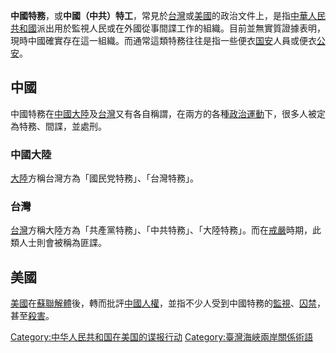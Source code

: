 '''中國特務'''，或'''中國（中共）特工'''，常見於[[台灣|台灣]]或[[美國|美國]]的政治文件上，是指[[中華人民共和國|中華人民共和國]]派出用於監視人民或在外國從事間諜工作的組織。目前並無實質證據表明，現時中國確實存在這一組織。而通常這類特務往往是指一些便衣[[中华人民共和国国家安全部|国安]]人員或便衣[[公安机关|公安]]。

== 中國 ==
中國特務在[[中國大陸|中國大陸]]及[[台灣|台灣]]又有各自稱謂，在兩方的各種[[政治運動|政治運動]]下，很多人被定為特務、間諜，並處刑。

=== 中國大陸 ===
[[大陸|大陸]]方稱台灣方為「國民党特務」、「台灣特務」。

=== 台灣 ===
[[台灣|台灣]]方稱大陸方為「共產黨特務」、「中共特務」、「大陸特務」。而在[[臺灣省戒嚴令|戒嚴]]時期，此類人士則會被稱為匪諜。

== 美國 ==
[[美國|美國]]在[[蘇聯解體|蘇聯解體]]後，轉而批評[[中华人民共和国人权|中國人權]]，並指不少人受到中國特務的[[監視|監視]]、[[囚禁|囚禁]]，甚至[[殺害|殺害]]。

[[Category:中华人民共和国在美国的谍报行动|Category:中华人民共和国在美国的谍报行动]]
[[Category:臺灣海峽兩岸關係術語|Category:臺灣海峽兩岸關係術語]]
